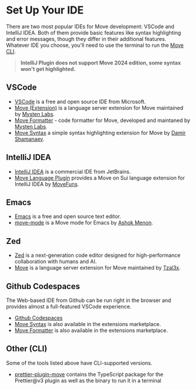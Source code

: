 # Set Up Your IDE

There are two most popular IDEs for Move development: VSCode and IntelliJ IDEA. Both of them provide
basic features like syntax highlighting and error messages, though they differ in their additional
features. Whatever IDE you choose, you'll need to use the terminal to run the
[Move CLI](./install-sui).

> **IntelliJ Plugin does not support Move 2024 edition, some syntax won't get highlighted.**

## VSCode

- [VSCode](https://code.visualstudio.com/) is a free and open source IDE from Microsoft.
- [Move (Extension)](https://marketplace.visualstudio.com/items?itemName=mysten.move) is a language
  server extension for Move maintained by [Mysten Labs](https://mystenlabs.com).
- [Move Formatter](https://marketplace.visualstudio.com/items?itemName=mysten.prettier-move) - code
  formatter for Move, developed and maintaned by [Mysten Labs](https://mystenlabs.com).
- [Move Syntax](https://marketplace.visualstudio.com/items?itemName=damirka.move-syntax) a simple
  syntax highlighting extension for Move by [Damir Shamanaev](https://github.com/damirka/).

## IntelliJ IDEA

- [IntelliJ IDEA](https://www.jetbrains.com/idea/) is a commercial IDE from JetBrains.
- [Move Language Plugin](https://plugins.jetbrains.com/plugin/23301-sui-move-language) provides a
  Move on Sui language extension for IntelliJ IDEA by [MoveFuns](https://movefuns.org/).

## Emacs

- [Emacs](https://www.gnu.org/software/emacs/) is a free and open source text editor.
- [move-mode](https://github.com/amnn/move-mode) is a Move mode for Emacs by
  [Ashok Menon](https://github.com/amnn).

## Zed

- [Zed](https://zed.dev/) is a next-generation code editor designed for high-performance
  collaboration with humans and AI.
- [Move](https://github.com/Tzal3x/move-zed-extension) is a language server extension for Move
  maintained by [Tzal3x](https://github.com/Tzal3x).

## Github Codespaces

The Web-based IDE from Github can be run right in the browser and provides almost a full-featured
VSCode experience.

- [Github Codespaces](https://github.com/features/codespaces)
- [Move Syntax](https://marketplace.visualstudio.com/items?itemName=damirka.move-syntax) is also
  available in the extensions marketplace.
- [Move Formatter](https://marketplace.visualstudio.com/items?itemName=mysten.prettier-move) is also
  available in the extensions marketplace.

## Other (CLI)

Some of the tools listed above have CLI-supported versions.

- [prettier-plugin-move](https://www.npmjs.com/package/@mysten/prettier-plugin-move) contains the
  TypeScript package for the Prettier@v3 plugin as well as the binary to run it in a terminal
